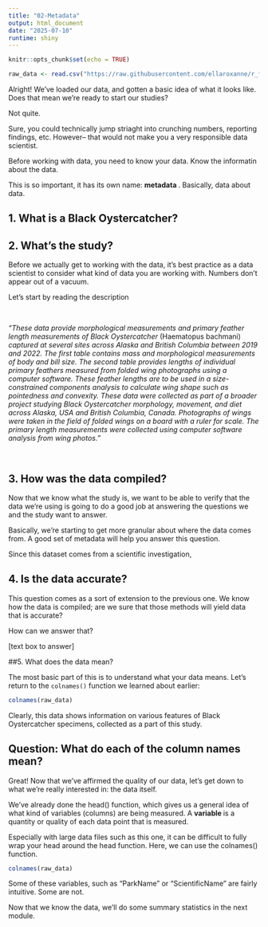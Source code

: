 ```yaml
---
title: "02-Metadata"
output: html_document
date: "2025-07-10"
runtime: shiny
---
```


```r
knitr::opts_chunk$set(echo = TRUE)
```

```r
raw_data <- read.csv("https://raw.githubusercontent.com/ellaroxanne/r_first_data_project/refs/heads/main/data_and_metadata/BLOY_morphology_AlaskaBC.csv")
```
Alright! We've loaded our data, and gotten a basic idea of what it looks like. Does that mean we're ready to start our studies? 

Not quite. 

Sure, you could technically jump striaght into crunching numbers, reporting findings, etc. However-- that would not make you a very responsible data scientist. 

Before working with data, you need to know your data. Know the informatin about the data. 

This is so important, it has its own name: <b> metadata </b>. Basically, data about data.  

<!-- On github as BLOY_morphologyPrimaryLengths_AlaskaBC_metadata (1).html 
There is also an XML version-->


## 1. What is a Black Oystercatcher? 

<!-- Textbook to answer. Basically just have them google it. Answer we want: North American bird. Other details to provide: Haematopus bachmani, conservation concern (shows us why our data is important) -->

## 2. What's the study? 

Before we actually get to working with the data, it's best practice as a data scientist to consider what kind of data you are working with. Numbers don't appear out of a vacuum. 

Let's start by reading the description 

<!-- Maybe there's a way to like, link to specifically the abstract. Hint to ctrl/cmd+F. -->
 <br>
 
<i> "These data provide morphological measurements and primary feather length measurements of Black Oystercatcher </i>(Haematopus bachmani) <i> captured at several sites across Alaska and British Columbia between 2019 and 2022. The first table contains mass and morphological measurements of body and bill size. The second table provides lengths of individual primary feathers measured from folded wing photographs using a computer software. These feather lengths are to be used in a size-constrained components analysis to calculate wing shape such as pointedness and convexity. These data were collected as part of a broader project studying Black Oystercatcher morphology, movement, and diet across Alaska, USA and British Columbia, Canada. Photographs of wings were taken in the field of folded wings on a board with a ruler for scale. The primary length measurements were collected using computer software analysis from wing photos.
" </i>

<br>

<!-- Textbox to answer. 
Desired answer: Studying morhpological (physical attribute) data on Black Oystercatchers. Collected to understand species morphology, movement, and diet (lifestyle? need a better word) across North America. Basically, we want to better understand this species and how it lives -->

## 3. How was the data compiled? 

Now that we know what the study is, we want to be able to verify that the data we're using is going to do a good job at answering the questions we and the study want to answer. 

Basically, we're starting to get more granular about where the data comes from. 
A good set of metadata will help you answer this question. 

Since this dataset comes from a scientific investigation, 

<!-- Process description section of metadata is helpful -->
<!-- Progressive hints; use this link, on this page, etc.-->


## 4. Is the data accurate?

This question comes as a sort of extension to the previous one. 
We know how the data is compiled; are we sure that those methods will yield data that is accurate? 

How can we answer that?

<!-- How many data points do we have? How are we sure that each parameter was collected well --> 
[text box to answer]


##5. What does the data mean? 

The most basic part of this is to understand what your data means. Let's return to the <code>colnames()</code> function we learned about earlier:
```r
colnames(raw_data)
```
Clearly, this data shows information on various features of Black Oystercatcher specimens, collected as a part of this study.

## Question: What do each of the column names mean? 

<!-- Perhaps a table or something, with each column name on the left and then a space to type your answer on the right. Or, easy mode like a click and drag matching. --> 
<!-- Or start with the easy ones, offer just a helping guide. Latitude, longitude, date, mass, etc.-->
Great! Now that we've affirmed the quality of our data, let's get down to what we're really interested in: the data itself.

We've already done the head() function, which gives us a general idea of what kind of variables (columns) are being measured. A <b> variable </b> is a quantity or quality of each data point that is measured. 

Especially with large data files such as this one, it can be difficult to fully wrap your head around the head function. Here, we can use the colnames() function.

<!-- I want the user to be able to type this function in -->

```r
colnames(raw_data)
```


Some of these variables, such as "ParkName" or "ScientificName" are fairly intuitive. 
Some are not. 

<!-- Exercise: Identify in 1-2 sentences what each variable does-->

Now that we know the data, we'll do some summary statistics in the next module.




